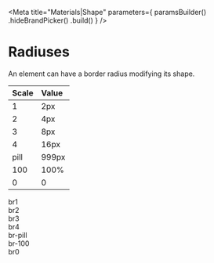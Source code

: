 
<Meta
    title="Materials|Shape"
    parameters={
        paramsBuilder()
            .hideBrandPicker()
            .build()
    }
/>

# Radiuses

An element can have a border radius modifying its shape.

| Scale | Value |
| :---- | :---- |
| 1     | 2px   |
| 2     | 4px   |
| 3     | 8px  |
| 4     | 16px  |
| pill  | 999px |
| 100   | 100%  |
| 0     | 0     |

<Story name="radiuses">
    <div className="flex items-end mt8">
        <div className="mr5 flex flex-column">
            <div className="w13 h13 br1 overflow-hidden bg-cloud-200" alt="Astronaut floating in space" />
            <span className="dib mt1">br1</span>
        </div>
        <div className="mr5 flex flex-column">
            <div className="w13 h13 br2 overflow-hidden bg-cloud-200" alt="Astronaut floating in space" />
            <span className="dib mt1">br2</span>
        </div>
        <div className="mr5 flex flex-column">
            <div className="w13 h13 br3 overflow-hidden bg-cloud-200" alt="Astronaut floating in space" />
            <span className="dib mt1">br3</span>
        </div>
        <div className="mr5 flex flex-column">
            <div className="w13 h13 br4 overflow-hidden bg-cloud-200" alt="Astronaut floating in space" />
            <span className="dib mt1">br4</span>
        </div>
        <div className="mr5 flex flex-column">
            <div className="w13 h8 br-pill overflow-hidden bg-cloud-200" alt="Astronaut floating in space" />
            <span className="dib mt1">br-pill</span>
        </div>
        <div className="mr5 flex flex-column">
            <div className="w13 h13 br-100 overflow-hidden bg-cloud-200" alt="Astronaut floating in space" />
            <span className="dib mt1">br-100</span>
        </div>
        <div className="mr5 flex flex-column">
            <div className="w13 h13 br0 overflow-hidden bg-cloud-200" alt="Astronaut floating in space" />
            <span className="dib mt1">br0</span>
        </div>
    </div>
</Story>
